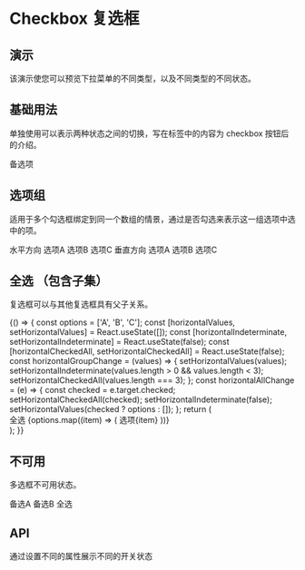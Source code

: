 
# Checkbox 复选框

## 演示

该演示使您可以预览下拉菜单的不同类型，以及不同类型的不同状态。

## 基础用法

单独使用可以表示两种状态之间的切换，写在标签中的内容为 checkbox 按钮后的介绍。

<Playground>
  <Checkbox>备选项</Checkbox>
</Playground>

## 选项组

适用于多个勾选框绑定到同一个数组的情景，通过是否勾选来表示这一组选项中选中的项。

<Playground>
  <div>
    <FormLabel style={{ margin: '20px 0' }}>水平方向</FormLabel>
    <Checkbox.Group layout="horizontal">
      <Checkbox value="a" style={{ marginRight: '30px' }}>
        选项A
      </Checkbox>
      <Checkbox value="b" style={{ marginRight: '30px' }}>
        选项B
      </Checkbox>
      <Checkbox value="c">选项C</Checkbox>
    </Checkbox.Group>
    <FormLabel style={{ margin: '20px 0' }}>垂直方向</FormLabel>
    <Checkbox.Group layout="vertical">
      <Checkbox value="a" style={{ marginBottom: '10px' }}>
        选项A
      </Checkbox>
      <Checkbox value="b" style={{ marginBottom: '10px' }}>
        选项B
      </Checkbox>
      <Checkbox value="c">选项C</Checkbox>
    </Checkbox.Group>
  </div>
</Playground>

## 全选 （包含子集）

复选框可以与其他复选框具有父子关系。

<Playground>
  {() => {
    const options = ['A', 'B', 'C'];
    const [horizontalValues, setHorizontalValues] = React.useState([]);
    const [horizontalIndeterminate, setHorizontalIndeterminate] = React.useState(false);
    const [horizontalCheckedAll, setHorizontalCheckedAll] = React.useState(false);
    const horizontalGroupChange = (values) => {
      setHorizontalValues(values);
      setHorizontalIndeterminate(values.length > 0 && values.length < 3);
      setHorizontalCheckedAll(values.length === 3);
    };
    const horizontalAllChange = (e) => {
      const checked = e.target.checked;
      setHorizontalCheckedAll(checked);
      setHorizontalIndeterminate(false);
      setHorizontalValues(checked ? options : []);
    };
    return (
      <div>
        <Checkbox
          style={{ margin: '10px 0' }}
          indeterminate={horizontalIndeterminate}
          checked={horizontalCheckedAll}
          onChange={horizontalAllChange}
        >
          全选
        </Checkbox>
        <Checkbox.Group
          values={horizontalValues}
          onChange={horizontalGroupChange}
          layout="horizontal"
          style={{ marginLeft: '20px' }}
        >
          {options.map((item) => (
            <Checkbox key={item} value={item} style={{ marginRight: '30px' }}>
              选项{item}
            </Checkbox>
          ))}
        </Checkbox.Group>
      </div>
    );
  }}
</Playground>

## 不可用

多选框不可用状态。

<Playground>
  <FormGroup layout="horizontal">
    <Checkbox disabled style={{ marginRight: '30px' }}>
      备选A
    </Checkbox>
    <Checkbox disabled checked style={{ marginRight: '30px' }}>
      备选B
    </Checkbox>
    <Checkbox disabled indeterminate>
      全选
    </Checkbox>
  </FormGroup>
</Playground>

## API

通过设置不同的属性展示不同的开关状态

<Props of={Checkbox} />
